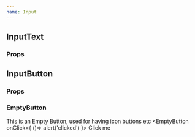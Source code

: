 ```yaml
---
name: Input
---
```



## InputText
<Playground>
  <InputText/>
</Playground>

### Props
<Props of={InputText}/>


## InputButton
<Playground>
  <InputButton/>
</Playground>

### Props
<Props of={InputButton}/>

### EmptyButton
This is an Empty Button, used for having icon buttons etc
<Playground>
  <EmptyButton onClick={ ()=> alert('clicked') }>
    Click me
  </EmptyButton>
</Playground>
